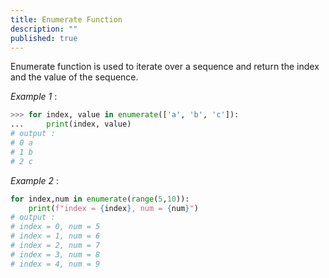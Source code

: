 ```yaml
---
title: Enumerate Function
description: ""
published: true
---
```


Enumerate function is used to iterate over a sequence and return the index and the value of the sequence.

*Example 1* :
```python
>>> for index, value in enumerate(['a', 'b', 'c']):
...     print(index, value)
# output :
# 0 a
# 1 b
# 2 c
```

*Example 2* :
```python
for index,num in enumerate(range(5,10)):
    print(f"index = {index}, num = {num}")
# output :
# index = 0, num = 5
# index = 1, num = 6
# index = 2, num = 7
# index = 3, num = 8
# index = 4, num = 9
```